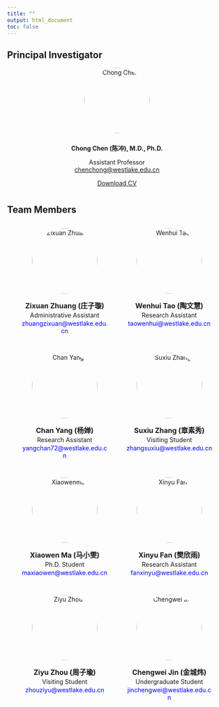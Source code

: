 ```yaml
---
title: ""
output: html_document
toc: false
---
```


```{=html}
<style>
  footer {
    position: fixed;
    bottom: -50px;
    left: 0;
    width: 100%;
    background-color: black;
    text-align: left;
    padding: 10px 0;
    color: white;
    font-size: 14px;
    border-top: 1px solid rgba(0, 0, 0, 0.1);
    transition: transform 0.5s ease-in-out;
  }

  body {
    margin: 0;
  }

  footer.show {
    transform: translateY(-50px);
  }

  .profile {
    text-align: center;
    margin-bottom: 40px;
  }

  .profile img {
    width: 150px;
    height: 150px;
    border-radius: 50%;
    object-fit: cover;
    margin-bottom: 10px;
  }

  .team-container {
    display: flex;
    justify-content: center;
    flex-wrap: wrap;
    gap: 40px;
    margin-top: 30px;
  }

  .member-card {
    text-align: center;
    width: 200px;
  }

  .member-card img {
    width: 150px;
    height: 150px;
    border-radius: 50%;
    object-fit: cover;
    margin-bottom: 10px;
  }

  .member-card h4 {
    margin: 5px 0 2px;
    font-size: 16px;
  }

  .member-card p {
    margin: 2px 0;
    font-size: 14px;
  }

  .member-card a {
    font-size: 14px;
    color: blue;
    text-decoration: none;
  }
</style>


<script>
  document.addEventListener("scroll", function () {
    const footer = document.querySelector("footer");
    const scrollHeight = document.documentElement.scrollHeight;
    const scrollPosition = window.innerHeight + window.scrollY;

    if (scrollPosition >= scrollHeight) {
      footer.classList.add("show");
    } else {
      footer.classList.remove("show");
    }
  });
</script>
```

## Principal Investigator

```{=html}
<div class="profile">
  <img src="images/chong_chen.jpg" alt="Chong Chen" />
<p><strong>Chong Chen (陈冲), M.D., Ph.D.</strong></p>
<p style="margin: 0 0;">Assistant Professor</p>
<p style="margin-top: 0; margin-bottom: 0;">
  <a href="mailto:chenchong@westlake.edu.cn">chenchong@westlake.edu.cn</a>
</p>
  <p><a href="files/CV_Chen_updated_07172025.pdf" download>Download CV</a></p>
</div>
```

## Team Members

```{=html}
<div class="team-container">

  <div class="member-card">
    <img src="images/zixuan.jpg" alt="Zixuan Zhuang" />
    <h4>Zixuan Zhuang (庄子璇)</h4>
    <p>Administrative Assistant</p>
    <p><a href="mailto:zhuangzixuan@westlake.edu.cn">zhuangzixuan@westlake.edu.cn</a></p>
  </div>

  <div class="member-card">
    <img src="images/Wenhui.jpg" alt="Wenhui Tao" />
    <h4>Wenhui Tao (陶文慧)</h4>
    <p>Research Assistant</p>
    <p><a href="mailto:taowenhui@westlake.edu.cn">taowenhui@westlake.edu.cn</a></p>
  </div>

  <div class="member-card">
    <img src="images/Yangchan.jpg" alt="Chan Yang" />
    <h4>Chan Yang (杨婵)</h4>
    <p>Research Assistant</p>
    <p><a href="mailto:yangchan72@westlake.edu.cn">yangchan72@westlake.edu.cn</a></p>
  </div>

 <div class="member-card">
    <img src="images/Suxiu1.jpg" alt="Suxiu Zhang" />
    <h4>Suxiu Zhang (章素秀)</h4>
    <p>Visiting Student</p>
    <p><a href="mailto:zhangsuxiu@westlake.edu.cn">zhangsuxiu@westlake.edu.cn</a></p>
    </div>
    
  <div class="member-card">
    <img src="images/Xiaowen.jpg" alt="Xiaowenma" />
    <h4>Xiaowen Ma (马小雯)</h4>
    <p>Ph.D. Student</p>
    <p><a href="mailto:maxiaowen@westlake.edu.cn">maxiaowen@westlake.edu.cn</a></p>
  </div>
  
  <div class="member-card">
    <img src="images/xinyu1.jpg" alt="Xinyu Fan" />
    <h4>Xinyu Fan (樊欣雨)</h4>
    <p>Research Assistant</p>
    <p><a href="mailto:fanxinyu@westlake.edu.cn">fanxinyu@westlake.edu.cn</a></p>
  </div>
    
  <div class="member-card">
    <img src="images/Ziyu2.jpg" alt="Ziyu Zhou" />
    <h4>Ziyu Zhou (周子瑜)</h4>
    <p>Visiting Student</p>
    <p><a href="mailto:zhouziyu@westlake.edu.cn">zhouziyu@westlake.edu.cn</a></p>
  </div>
  
  <div class="member-card">
    <img src="images/Chengwei.jpg" alt="Chengwei Jin" />
    <h4>Chengwei Jin (金城炜)</h4>
    <p>Undergraduate Student</p>
    <p><a href="mailto:jinchengwei@westlake.edu.cn">jinchengwei@westlake.edu.cn</a></p>
  </div>
  
    
</div>
```

<footer>Chen Lab \| Westlake © 2025 Hangzhou, Zhejiang Province, China</footer>

